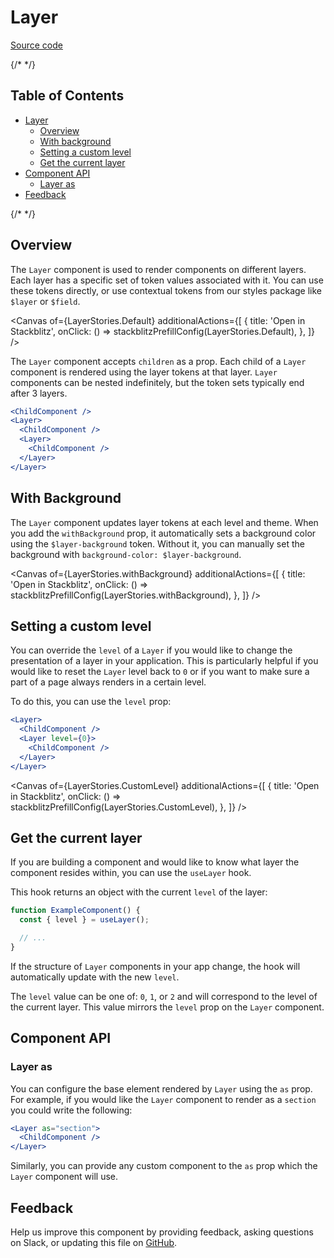 
<Meta isTemplate />

# Layer

[Source code](https://github.com/carbon-design-system/carbon/tree/main/packages/react/src/components/Layer)

{/* <!-- START doctoc generated TOC please keep comment here to allow auto update --> <!-- DON'T EDIT THIS SECTION, INSTEAD RE-RUN doctoc TO UPDATE --> */}

## Table of Contents

- [Layer](#layer)
  - [Overview](#overview)
  - [With background](#with-background)
  - [Setting a custom level](#setting-a-custom-level)
  - [Get the current layer](#get-the-current-layer)
- [Component API](#component-api)
  - [Layer as](#layer-as)
- [Feedback](#feedback)

{/* <!-- END doctoc generated TOC please keep comment here to allow auto update --> */}

## Overview

The `Layer` component is used to render components on different layers. Each
layer has a specific set of token values associated with it. You can use these
tokens directly, or use contextual tokens from our styles package like `$layer`
or `$field`.

<Canvas
  of={LayerStories.Default}
  additionalActions={[
    {
      title: 'Open in Stackblitz',
      onClick: () => stackblitzPrefillConfig(LayerStories.Default),
    },
  ]}
/>

The `Layer` component accepts `children` as a prop. Each child of a `Layer`
component is rendered using the layer tokens at that layer. `Layer` components
can be nested indefinitely, but the token sets typically end after 3 layers.

```jsx
<ChildComponent />
<Layer>
  <ChildComponent />
  <Layer>
    <ChildComponent />
  </Layer>
</Layer>
```

## With Background

The `Layer` component updates layer tokens at each level and theme. When you add the
`withBackground` prop, it automatically sets a background color using the
`$layer-background` token. Without it, you can manually set the background with
`background-color: $layer-background`.

<Canvas
  of={LayerStories.withBackground}
  additionalActions={[
    {
      title: 'Open in Stackblitz',
      onClick: () => stackblitzPrefillConfig(LayerStories.withBackground),
    },
  ]}
/>

## Setting a custom level

You can override the `level` of a `Layer` if you would like to change the
presentation of a layer in your application. This is particularly helpful if you
would like to reset the `Layer` level back to `0` or if you want to make sure a
part of a page always renders in a certain level.

To do this, you can use the `level` prop:

```jsx
<Layer>
  <ChildComponent />
  <Layer level={0}>
    <ChildComponent />
  </Layer>
</Layer>
```

<Canvas
  of={LayerStories.CustomLevel}
  additionalActions={[
    {
      title: 'Open in Stackblitz',
      onClick: () => stackblitzPrefillConfig(LayerStories.CustomLevel),
    },
  ]}
/>

## Get the current layer

If you are building a component and would like to know what layer the component
resides within, you can use the `useLayer` hook.

This hook returns an object with the current `level` of the layer:

```jsx
function ExampleComponent() {
  const { level } = useLayer();

  // ...
}
```

If the structure of `Layer` components in your app change, the hook will
automatically update with the new `level`.

The `level` value can be one of: `0`, `1`, or `2` and will correspond to the
level of the current layer. This value mirrors the `level` prop on the `Layer`
component.

## Component API

<ArgTypes />

### Layer as

You can configure the base element rendered by `Layer` using the `as` prop. For
example, if you would like the `Layer` component to render as a `section` you
could write the following:

```jsx
<Layer as="section">
  <ChildComponent />
</Layer>
```

Similarly, you can provide any custom component to the `as` prop which the
`Layer` component will use.

## Feedback

Help us improve this component by providing feedback, asking questions on Slack,
or updating this file on
[GitHub](https://github.com/carbon-design-system/carbon/edit/main/packages/react/src/components/Layer/Layer.mdx).
